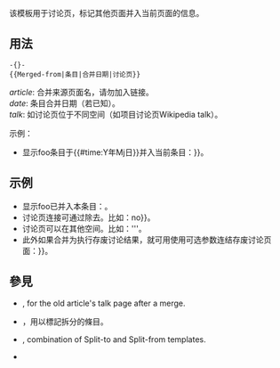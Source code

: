 {{NoteTA
|G1 = IT
|G2 = MediaWiki
}}
{{Documentation subpage}}
<!-- 在本行下編輯模板說明 -->
该模板用于讨论页，标记其他页面并入当前页面的信息。

== 用法 ==
<pre>-{}-
{{Merged-from|条目|合并日期|讨论页}}
</pre>
; ''article'': 合并来源页面名，请勿加入链接。
; ''date'': 条目合并日期（若已知）。
; ''talk'': 如讨论页位于不同空间（如项目讨论页Wikipedia talk）。

示例：
* 显示foo条目于{{#time:Y年Mj日}}并入当前条目：{{Tlx|Merged-from|foo|{{#time:Y年Mj日}}}}。

== 示例 ==
* 显示foo已并入本条目：{{Tlx|Merged-from|foo}}。
* 讨论页连接可通过{{Para|talk|no}}除去。比如：{{Tlx|Merged-from|foo|talk{{=}}no}}。
* 讨论页可以在其他空间。比如：'''{{Tlx|Merged-from|Wikipedia:foo|foo}}。
* 此外如果合并为执行存废讨论结果，就可用使用可选参数{{Para|afd}}连结存废讨论页面：{{Tlx|Merged-from|article|date|afd{{=}}}}。

== 參見 ==
* {{Tlx|Merged-to}}, for the old article's talk page after a merge.
* {{Tlx|Split article}}，用以標記拆分的條目。
* {{Tlx|Copied}}, combination of Split-to and Split-from templates.
* {{Tlx|Talk page of redirect}}

<includeonly>{{Sandbox other||
<!-- 本行下加入模板的分類 -->
[[Category:合并模板]]
}}</includeonly>